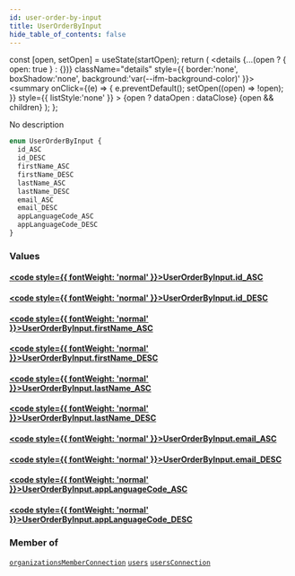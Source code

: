 ```yaml
---
id: user-order-by-input
title: UserOrderByInput
hide_table_of_contents: false
---
```







  const [open, setOpen] = useState(startOpen);
  return (
    <details {...(open ? { open: true } : {})} className="details" style={{ border:'none', boxShadow:'none', background:'var(--ifm-background-color)' }}>
      <summary
        onClick={(e) => {
          e.preventDefault();
          setOpen((open) => !open);
        }}
        style={{ listStyle:'none' }}
      >
      {open ? dataOpen : dataClose}
      </summary>
      {open && children}
    </details>
  );
};




No description


```graphql
enum UserOrderByInput {
  id_ASC
  id_DESC
  firstName_ASC
  firstName_DESC
  lastName_ASC
  lastName_DESC
  email_ASC
  email_DESC
  appLanguageCode_ASC
  appLanguageCode_DESC
}
```


### Values

#### [<code style={{ fontWeight: 'normal' }}>UserOrderByInput.<b>id_ASC</b></code>](#) 
> 
> 

#### [<code style={{ fontWeight: 'normal' }}>UserOrderByInput.<b>id_DESC</b></code>](#) 
> 
> 

#### [<code style={{ fontWeight: 'normal' }}>UserOrderByInput.<b>firstName_ASC</b></code>](#) 
> 
> 

#### [<code style={{ fontWeight: 'normal' }}>UserOrderByInput.<b>firstName_DESC</b></code>](#) 
> 
> 

#### [<code style={{ fontWeight: 'normal' }}>UserOrderByInput.<b>lastName_ASC</b></code>](#) 
> 
> 

#### [<code style={{ fontWeight: 'normal' }}>UserOrderByInput.<b>lastName_DESC</b></code>](#) 
> 
> 

#### [<code style={{ fontWeight: 'normal' }}>UserOrderByInput.<b>email_ASC</b></code>](#) 
> 
> 

#### [<code style={{ fontWeight: 'normal' }}>UserOrderByInput.<b>email_DESC</b></code>](#) 
> 
> 

#### [<code style={{ fontWeight: 'normal' }}>UserOrderByInput.<b>appLanguageCode_ASC</b></code>](#) 
> 
> 

#### [<code style={{ fontWeight: 'normal' }}>UserOrderByInput.<b>appLanguageCode_DESC</b></code>](#) 
> 
> 



### Member of

[`organizationsMemberConnection`](/schema/queries/organizations-member-connection)  <Badge class="secondary" text="query"/><Bullet />[`users`](/schema/queries/users)  <Badge class="secondary" text="query"/><Bullet />[`usersConnection`](/schema/queries/users-connection)  <Badge class="secondary" text="query"/>

